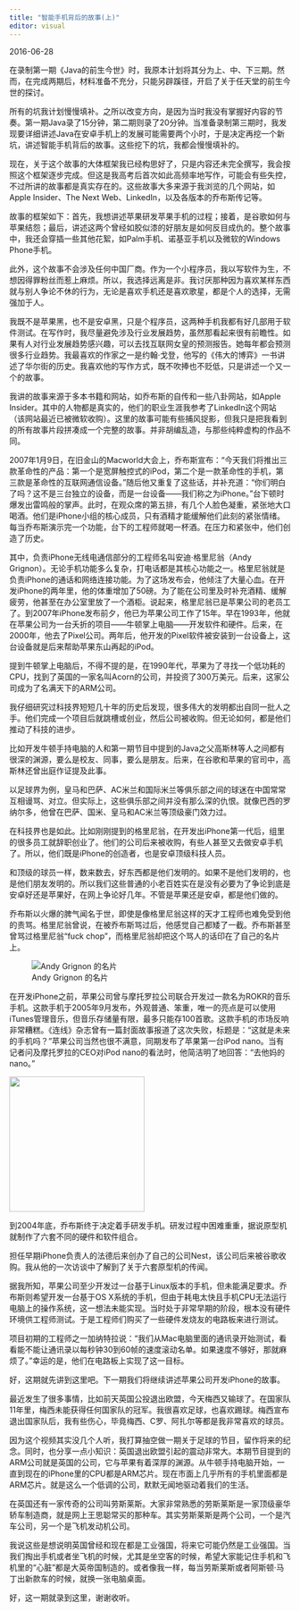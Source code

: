 ```yaml
---
title: "智能手机背后的故事(上)"
editor: visual
---
```


2016-06-28

在录制第一期《Java的前生今世》时，我原本计划将其分为上、中、下三期。然而，在完成两期后，材料准备不充分，只能另辟蹊径，开启了关于任天堂的前生今世的探讨。

所有的坑我计划慢慢填补。之所以改变方向，是因为当时我没有掌握好内容的节奏。第一期Java录了15分钟，第二期则录了20分钟。当准备录制第三期时，我发现要详细讲述Java在安卓手机上的发展可能需要两个小时，于是决定再挖一个新坑，讲述智能手机背后的故事。这些挖下的坑，我都会慢慢填补的。

现在，关于这个故事的大体框架我已经构思好了，只是内容还未完全撰写，我会按照这个框架逐步完成。但这是我高考后首次如此高频率地写作，可能会有些失控，不过所讲的故事都是真实存在的。这些故事大多来源于我浏览的几个网站，如Apple Insider、The Next Web、LinkedIn，以及各版本的乔布斯传记等。

故事的框架如下：首先，我想讲述苹果研发苹果手机的过程；接着，是谷歌如何与苹果结怨；最后，讲述这两个曾经如胶似漆的好朋友是如何反目成仇的。整个故事中，我还会穿插一些其他花絮，如Palm手机、诺基亚手机以及微软的Windows Phone手机。

此外，这个故事不会涉及任何中国厂商。作为一个小程序员，我以写软件为生，不想因得罪粉丝而惹上麻烦。所以，我选择远离是非。我讨厌那种因为喜欢某样东西就与别人争论不休的行为，无论是喜欢手机还是喜欢歌星，都是个人的选择，无需强加于人。

我既不是苹果黑，也不是安卓黑，只是个程序员，这两种手机我都有好几部用于软件测试。在写作时，我尽量避免涉及行业发展趋势，虽然那看起来很有前瞻性。如果有人对行业发展趋势感兴趣，可以去找互联网女皇的预测报告。她每年都会预测很多行业趋势。我最喜欢的作家之一是约翰·戈登，他写的《伟大的博弈》一书讲述了华尔街的历史。我喜欢他的写作方式，既不吹捧也不贬低，只是讲述一个又一个的故事。

我讲的故事来源于多本书籍和网站，如乔布斯的自传和一些八卦网站，如Apple Insider。其中的人物都是真实的，他们的职业生涯我参考了LinkedIn这个网站（该网站最近已被微软收购）。这里的故事可能有些捕风捉影，但我只是把我看到的所有故事片段拼凑成一个完整的故事。并非胡编乱造，与那些纯粹虚构的作品不同。

2007年1月9日，在旧金山的Macworld大会上，乔布斯宣布：“今天我们将推出三款革命性的产品：第一个是宽屏触控式的iPod，第二个是一款革命性的手机，第三款是革命性的互联网通信设备。”随后他又重复了这些话，并补充道：“你们明白了吗？这不是三台独立的设备，而是一台设备——我们称之为iPhone。”台下顿时爆发出雷鸣般的掌声。此时，在观众席的第五排，有几个人脸色凝重，紧张地大口喝酒。他们是iPhone小组的核心成员，只有酒精才能缓解他们此刻的紧张情绪。每当乔布斯演示完一个功能，台下的工程师就喝一杯酒。在压力和紧张中，他们创造了历史。

其中，负责iPhone无线电通信部分的工程师名叫安迪·格里尼翁（Andy Grignon）。无论手机功能多么复杂，打电话都是其核心功能之一。格里尼翁就是负责iPhone的通话和网络连接功能。为了这场发布会，他倾注了大量心血。在开发iPhone的两年里，他的体重增加了50磅。为了能在公司里及时补充酒精、缓解疲劳，他甚至在办公室里放了一个酒柜。说起来，格里尼翁已是苹果公司的老员工了。到2007年iPhone发布前夕，他已为苹果公司工作了15年。早在1993年，他就在苹果公司为一台夭折的项目——牛顿掌上电脑——开发软件和硬件。后来，在2000年，他去了Pixel公司。两年后，他开发的Pixel软件被安装到一台设备上，这台设备就是后来帮助苹果东山再起的iPod。

提到牛顿掌上电脑后，不得不提的是，在1990年代，苹果为了寻找一个低功耗的CPU，找到了英国的一家名叫Acorn的公司，并投资了300万美元。后来，这家公司成为了名满天下的ARM公司。

我仔细研究过科技界短短几十年的历史后发现，很多伟大的发明都出自同一批人之手。他们完成一个项目后就跳槽或创业，然后公司被收购。但无论如何，都是他们推动了科技的进步。

比如开发牛顿手持电脑的人和第一期节目中提到的Java之父高斯林等人之间都有很深的渊源，要么是校友、同事，要么是朋友。后来，在谷歌和苹果的官司中，高斯林还曾出庭作证提及此事。

以足球界为例，皇马和巴萨、AC米兰和国际米兰等俱乐部之间的球迷在中国常常互相谩骂、对立。但实际上，这些俱乐部之间并没有那么深的仇恨。就像巴西的罗纳尔多，他曾在巴萨、国米、皇马和AC米兰等顶级豪门效力过。

在科技界也是如此。比如刚刚提到的格里尼翁，在开发出iPhone第一代后，组里的很多员工就辞职创业了。他们的公司后来被收购，有些人甚至又去做安卓手机了。所以，他们既是iPhone的创造者，也是安卓顶级科技人员。

和顶级的球员一样，数来数去，好东西都是他们发明的。如果不是他们发明的，也是他们朋友发明的。所以我们这些普通的小老百姓实在是没有必要为了争论到底是安卓好还是苹果好，在网上争论好几年。不管是苹果还是安卓，都是他们做的。

乔布斯以火爆的脾气闻名于世，即使是像格里尼翁这样的天才工程师也难免受到他的责骂。格里尼翁曾说，在被乔布斯骂过后，他感觉自己都矮了一截。乔布斯甚至曾骂过格里尼翁“fuck chop”，而格里尼翁却把这个骂人的话印在了自己的名片上。

![Andy Grignon 的名片](img/fuckchop.webp)

在开发iPhone之前，苹果公司曾与摩托罗拉公司联合开发过一款名为ROKR的音乐手机。这款手机于2005年9月发布，外观普通、笨重，唯一的亮点是可以使用iTunes管理音乐，但音乐存储量有限，最多只能存100首歌。这款手机的市场反响非常糟糕。《连线》杂志曾有一篇封面故事报道了这次失败，标题是：“这就是未来的手机吗？”苹果公司当然也很不满意，同期发布了苹果第一台iPod nano。当有记者问及摩托罗拉的CEO对iPod nano的看法时，他简洁明了地回答：“去他妈的nano。”

![](img/Motorola_ROKR.png){width="242"}

到2004年底，乔布斯终于决定着手研发手机。研发过程中困难重重，据说原型机就制作了六套不同的硬件和软件组合。

担任早期iPhone负责人的法德后来创办了自己的公司Nest，该公司后来被谷歌收购。我从他的一次访谈中了解到了关于六套原型机的传闻。

据我所知，苹果公司至少开发过一台基于Linux版本的手机，但未能满足要求。乔布斯则希望开发一台基于OS X系统的手机，但由于耗电太快且手机CPU无法运行电脑上的操作系统，这一想法未能实现。当时处于非常早期的阶段，根本没有硬件环境供工程师测试。于是工程师们购买了一些硬件发烧友的电路板来进行测试。

项目初期的工程师之一加纳特拉说：“我们从Mac电脑里面的通讯录开始测试，看看能不能让通讯录以每秒钟30到60帧的速度滚动名单。如果速度不够好，那就麻烦了。”幸运的是，他们在电路板上实现了这一目标。

好，这期就先讲到这里吧。下一期我们将继续讲述苹果公司开发iPhone的故事。

最近发生了很多事情，比如前天英国公投退出欧盟，今天梅西又输球了。在国家队11年里，梅西未能获得任何国家队的冠军。我很喜欢足球，也喜欢踢球。梅西宣布退出国家队后，我有些伤心，毕竟梅西、C罗、阿扎尔等都是我非常喜欢的球员。

因为这个视频其实没几个人听，我打算抽空做一期关于足球的节目，留作将来的纪念。同时，也分享一点小知识：英国退出欧盟引起的震动非常大。本期节目提到的ARM公司就是英国的公司，它与苹果有着深厚的渊源。从牛顿手持电脑开始，一直到现在的iPhone里的CPU都是ARM芯片。现在市面上几乎所有的手机里面都是ARM芯片。就是这么一个低调的公司，默默无闻地驱动着我们的生活。

在英国还有一家传奇的公司叫劳斯莱斯。大家非常熟悉的劳斯莱斯是一家顶级豪华轿车制造商，就是网上王思聪常买的那种车。其实劳斯莱斯是两个公司，一个是汽车公司，另一个是飞机发动机公司。

我说这些是想说明英国曾经和现在都是工业强国，将来它可能仍然是工业强国。当我们掏出手机或者坐飞机的时候，尤其是坐空客的时候，希望大家能记住手机和飞机里的“心脏”都是大英帝国制造的。或者像我一样，每当劳斯莱斯或者阿斯顿·马丁出新款车的时候，就换一张电脑桌面。

好，这一期就录到这里，谢谢收听。
